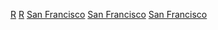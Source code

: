 [[Category:舊金山公共交通|R]]
[[Category:舊金山交通建築物|R]]
[[Category:旧金山湾区铁路车站|San Francisco]]
[[Category:加利福尼亞州各縣鐵路車站|San Francisco]]
[[Category:加利福尼亞州各城市鐵路車站|San Francisco]]